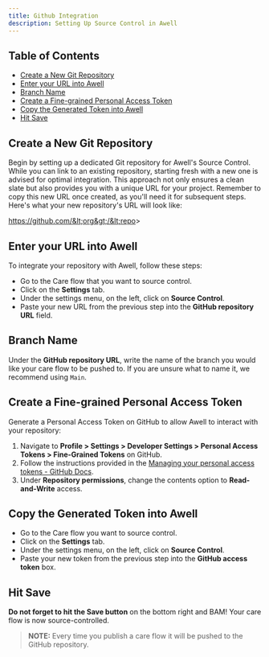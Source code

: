 ```yaml
---
title: Github Integration
description: Setting Up Source Control in Awell
---
```


## Table of Contents

- [Create a New Git Repository](#create-a-new-git-repository)
- [Enter your URL into Awell](#enter-your-url-into-awell)
- [Branch Name](#branch-name)
- [Create a Fine-grained Personal Access Token](#create-a-fine-grained-personal-access-token)
- [Copy the Generated Token into Awell](#copy-the-generated-token-into-awell)
- [Hit Save](#hit-save)

## Create a New Git Repository

Begin by setting up a dedicated Git repository for Awell's Source Control. While you can link to an existing repository, starting fresh with a new one is advised for optimal integration. This approach not only ensures a clean slate but also provides you with a unique URL for your project. Remember to copy this new URL once created, as you'll need it for subsequent steps. Here's what your new repository's URL will look like:

https://github.com/&lt;org&gt;/&lt;repo&gt;

## Enter your URL into Awell

To integrate your repository with Awell, follow these steps:

- Go to the Care flow that you want to source control.
- Click on the **Settings** tab.
- Under the settings menu, on the left, click on **Source Control**.
- Paste your new URL from the previous step into the **GitHub repository URL** field.

## Branch Name

Under the **GitHub repository URL**, write the name of the branch you would like your care flow to be pushed to. If you are unsure what to name it, we recommend using `Main`.

## Create a Fine-grained Personal Access Token

Generate a Personal Access Token on GitHub to allow Awell to interact with your repository:

1. Navigate to **Profile > Settings > Developer Settings > Personal Access Tokens > Fine-Grained Tokens** on GitHub.
2. Follow the instructions provided in the [Managing your personal access tokens - GitHub Docs](https://docs.github.com/en/authentication/keeping-your-account-and-data-secure/creating-a-personal-access-token).
3. Under **Repository permissions**, change the contents option to **Read-and-Write** access.

## Copy the Generated Token into Awell

- Go to the Care flow you want to source control.
- Click on the **Settings** tab.
- Under the settings menu, on the left, click on **Source Control**.
- Paste your new token from the previous step into the **GitHub access token** box.

## Hit Save

**Do not forget to hit the Save button** on the bottom right and BAM! Your care flow is now source-controlled.

> **NOTE:** Every time you publish a care flow it will be pushed to the GitHub repository.
